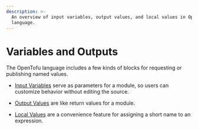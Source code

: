 ```yaml
---
description: >-
  An overview of input variables, output values, and local values in OpenTofu
  language.
---
```


# Variables and Outputs

The OpenTofu language includes a few kinds of blocks for requesting or
publishing named values.

- [Input Variables](../../language/values/variables.mdx) serve as parameters for
  a module, so users can customize behavior without editing the source.

- [Output Values](../../language/values/outputs.mdx) are like return values for a module.

- [Local Values](../../language/values/locals.mdx) are a convenience feature for
  assigning a short name to an expression.
